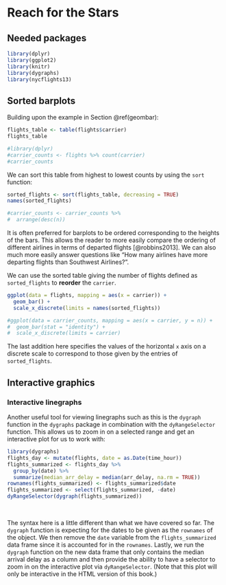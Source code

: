 # Reach for the Stars {#appendixC}

## Needed packages {-}

```r
library(dplyr)
library(ggplot2)
library(knitr)
library(dygraphs)
library(nycflights13)
```

## Sorted barplots

Building upon the example in Section \@ref(geombar):

```r
flights_table <- table(flights$carrier)
flights_table
```

```r
#library(dplyr)
#carrier_counts <- flights %>% count(carrier)
#carrier_counts
```

We can sort this table from highest to lowest counts by using the `sort` function:

```r
sorted_flights <- sort(flights_table, decreasing = TRUE)
names(sorted_flights)
```

```r
#carrier_counts <- carrier_counts %>%
#  arrange(desc(n))
```

It is often preferred for barplots to be ordered corresponding to the heights of the bars.  This allows the reader to more easily compare the ordering of different airlines in terms of departed flights [@robbins2013].  We can also much more easily answer questions like "How many airlines have more departing flights than Southwest Airlines?".

We can use the sorted table giving the number of flights defined as `sorted_flights` to **reorder** the `carrier`.

```r
ggplot(data = flights, mapping = aes(x = carrier)) +
  geom_bar() +
  scale_x_discrete(limits = names(sorted_flights))
```

```r
#ggplot(data = carrier_counts, mapping = aes(x = carrier, y = n)) +
#  geom_bar(stat = "identity") + 
#  scale_x_discrete(limits = carrier)
```

The last addition here specifies the values of the horizontal `x` axis on a discrete scale to correspond to those given by the entries of `sorted_flights`.  

## Interactive graphics


### Interactive linegraphs

Another useful tool for viewing linegraphs such as this is the `dygraph` function in the `dygraphs` package in combination with the `dyRangeSelector` function.  This allows us to zoom in on a selected range and get an interactive plot for us to work with:

```r
library(dygraphs)
flights_day <- mutate(flights, date = as.Date(time_hour))
flights_summarized <- flights_day %>% 
  group_by(date) %>%
  summarize(median_arr_delay = median(arr_delay, na.rm = TRUE))
rownames(flights_summarized) <- flights_summarized$date
flights_summarized <- select(flights_summarized, -date)
dyRangeSelector(dygraph(flights_summarized))
```

<br>

The syntax here is a little different than what we have covered so far.  The `dygraph` function is expecting for the dates to be given as the `rownames` of the object.  We then remove the `date` variable from the `flights_summarized` data frame since it is accounted for in the `rownames`.  Lastly, we run the `dygraph` function on the new data frame that only contains the median arrival delay as a column and then provide the ability to have a selector to zoom in on the interactive plot via `dyRangeSelector`.  (Note that this plot will only be interactive in the HTML version of this book.)

<!--
**`paste0("(LC", chap, ".", (lc <- lc + 1), ")")`** Use the interactive linegraph to determine the highest median arrival delay for flights from NYC in 2013.  What date was it and what do you think contributed to it?


** ** What are three specific questions that can be more easily answered by looking at Figure 4.6 instead of Figure 4.5?

- Changing the labels of a plot (x-axis, y-axis)
- stat = "identity" for aggregated data and barplots
- Changing the theme for ggplots (`ggthemes` package too)
- Adding `code_folding` and `code_download` to YAML
- `kable` function from `knitr`
- Reading in data from files in different formats - Getting Used to R book reference
- Reshaping the data with `tidyr`

-->
